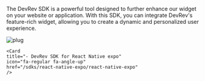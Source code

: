 The DevRev SDK is a powerful tool designed to further enhance our widget on your website or application. With this SDK, you can integrate DevRev's feature-rich widget, allowing you to create a dynamic and personalized user experience.

![plug](../../img/plug.gif)

<Cards>
  <Card
    title="Integrate PLuG with your web app"
    icon="fa-globe"
    href="/sdks/web/installation"
    />

  <Card
    title="- DevRev SDK for Android"
    icon="fa-brands fa-android"
    href="/sdks/android/android"
    />

  <Card
    title="- DevRev SDK for iOS"
    icon="fa-brands fa-apple"
    href="/sdks/ios/ios"
    />

  <Card
    title="- DevRev SDK for React Native"
    icon="fa-brands fa-react"
    href="/sdks/react-native/react-native"
    />

    <Card
    title="- DevRev SDK for React Native expo"
    icon="fa-regular fa-angle-up"
    href="/sdks/react-native-expo/react-native-expo"
    />

  <Card
    title="- DevRev SDK for Cordova"
    icon="fa-solid fa-robot"
    href="/sdks/cordova/cordova"
    />

  <Card
    title="- DevRev SDK for Flutter"
    icon="fa-brands fa-flutter"
    href="/sdks/flutter/flutter"
    />

</Cards>
